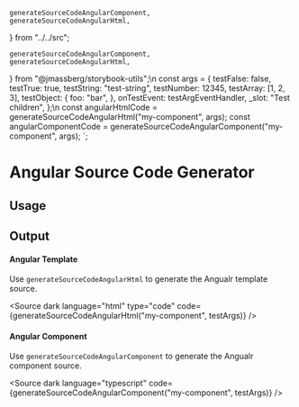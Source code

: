     generateSourceCodeAngularComponent,
    generateSourceCodeAngularHtml,
} from "../../src";

    generateSourceCodeAngularComponent,
    generateSourceCodeAngularHtml,
} from "@jmassberg/storybook-utils";\n
const args = {
    testFalse: false,
    testTrue: true,
    testString: "test-string",
    testNumber: 12345,
    testArray: [1, 2, 3],
    testObject: {
        foo: "bar",
    },
    onTestEvent: testArgEventHandler,
    _slot: "Test children",
};\n
const angularHtmlCode = generateSourceCodeAngularHtml("my-component", args);
const angularComponentCode = generateSourceCodeAngularComponent("my-component", args);
`;

<Meta title="Code Generators/Angular" />

# Angular Source Code Generator

## Usage

<Source code={usageExample} />

## Output

#### Angular Template

Use `generateSourceCodeAngularHtml` to generate the Angualr template source.

<Source
    dark
    language="html"
    type="code"
    code={generateSourceCodeAngularHtml("my-component", testArgs)}
/>

#### Angular Component

Use `generateSourceCodeAngularComponent` to generate the Angualr component source.

<Source
    dark
    language="typescript"
    code={generateSourceCodeAngularComponent("my-component", testArgs)}
/>
